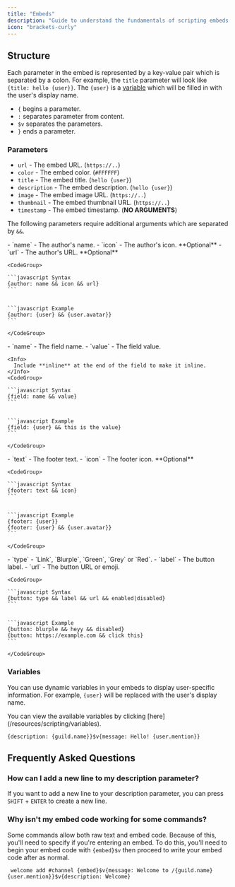 ```yaml
---
title: "Embeds"
description: "Guide to understand the fundamentals of scripting embeds."
icon: "brackets-curly"
---
```


## Structure

Each parameter in the embed is represented by a key-value pair which is separated by a colon. For example, the `title` parameter will look like `{title: hello {user}}`. The `{user}` is a [variable](/resources/scripting/variables) which will be filled in with the user's display name.

- `{` begins a parameter.
- `:` separates parameter from content.
- `$v` separates the parameters.
- `}` ends a parameter.

### Parameters

- `url` - The embed URL. (`https://..`)
- `color` - The embed color. (`#FFFFFF`)
- `title` - The embed title. (`hello {user}`)
- `description` - The embed description. (`hello {user}`)
- `image` - The embed image URL. (`https://..`)
- `thumbnail` - The embed thumbnail URL. (`https://..`)
- `timestamp` - The embed timestamp. (**NO ARGUMENTS**)

The following parameters require additional arguments which are separated by `&&`.

<AccordionGroup>
  <Accordion title="Author">
    - `name` - The author's name.
    - `icon` - The author's icon. **Optional**
    - `url` - The author's URL. **Optional**

    <CodeGroup>

    ```javascript Syntax
    {author: name && icon && url}
    ```

    
    ```javascript Example
    {author: {user} && {user.avatar}}
    ```

    </CodeGroup>
  </Accordion>
  <Accordion title="Field">
    - `name` - The field name.
    - `value` - The field value.

    <Info>
      Include **inline** at the end of the field to make it inline.
    </Info>
    <CodeGroup>

    ```javascript Syntax
    {field: name && value}
    ```

    
    ```javascript Example
    {field: {user} && this is the value}
    ```

    </CodeGroup>
  </Accordion>
  <Accordion title="Footer">
    - `text` - The footer text.
    - `icon` - The footer icon. **Optional**

    <CodeGroup>

    ```javascript Syntax
    {footer: text && icon}
    ```

    
    ```javascript Example
    {footer: {user}}
    {footer: {user} && {user.avatar}}
    ```

    </CodeGroup>
  </Accordion>
  <Accordion title="Button">
    - `type` - `Link`, `Blurple`, `Green`, `Grey` or `Red`.
    - `label` - The button label.
    - `url` - The button URL or emoji.

    <CodeGroup>

    ```javascript Syntax
    {button: type && label && url && enabled|disabled}
    ```

    
    ```javascript Example
    {button: blurple && heyy && disabled}
    {button: https://example.com && click this}
    ```

    </CodeGroup>
  </Accordion>
</AccordionGroup>

### Variables

You can use dynamic variables in your embeds to display user-specific information. For example, `{user}` will be replaced with the user's display name.

<Info>
  You can view the available variables by clicking [here](/resources/scripting/variables).
</Info>

```
{description: {guild.name}}$v{message: Hello! {user.mention}}
```

## Frequently Asked Questions

### How can I add a new line to my description parameter?

If you want to add a new line to your description parameter, you can press `SHIFT` \+ `ENTER` to create a new line.

### Why isn't my embed code working for some commands?

Some commands allow both raw text and embed code. Because of this, you'll need to specify if you're entering an embed. To do this, you'll need to begin your embed code with `{embed}$v` then proceed to write your embed code after as normal.

```
 welcome add #channel {embed}$v{message: Welcome to /{guild.name} {user.mention}}$v{description: Welcome}
```
